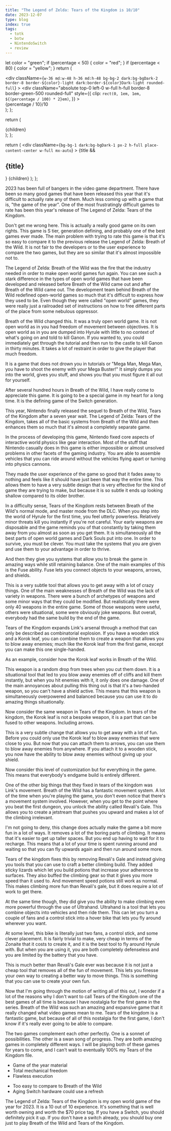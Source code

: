 ```yaml
---
title: "The Legend of Zelda: Tears of the Kingdom is 10/10"
date: 2023-12-07
type: blog
index: true
tags:
  - totk
  - botw
  - NintendoSwitch
  - review
---
```


  let color = "green";
  if (percentage < 50) {
    color = "red";
  }
  if (percentage < 80) {
    color = "yellow";
  }
  return (
    <div className="relative inline-block mt-2 ml-20 md:ml-6">
      <div
        className={`w-36 md:w-48 h-36 md:h-48 bg-bg-2 dark:bg-bgDark-2 border-8 border-${color}-light dark:border-${color}Dark-light rounded-full`}
      >
        <div
          className="absolute top-0 left-0 w-full h-full border-8 border-green-500 rounded-full"
          style={{
            clip: `rect(0, 1em, 1em, ${(percentage / 100) * 2}em)`,
          }}
        ></div>
      </div>
      <div className="absolute inset-0 flex items-center justify-center">
        <span className="text-2xl md:text-4xl font-bold">
          {percentage / 10}/10
        </span>
      </div>
    </div>
  );
};

  return (
    <div className="flex justify-center not-prose bg-bg-1 dark:bg-bgDark-1 rounded-md w-fit mx-auto md:p-4 p-2">
      <div className="grid grid-cols-1 md:grid-cols-3 max-w-3xl place-items-center flex items-center justify-center">
        {children}
      </div>
    </div>
  );
};

  return (
    <div
      className={`bg-bg-1 dark:bg-bgDark-1 px-2 h-full place-content-center w-full mx-auto`}
    >
      {title && <h2 className="text-2xl font-semibold mb-2 mt-2">{title}</h2>}
      {children}
    </div>
  );
};

<div className="my-4">
  <XeblogVideo path="video/2023/totk-review" />
</div>

2023 has been full of bangers in the video game department. There have
been so many good games that have been released this year that it's
difficult to actually rate any of them. Much less coming up with a
game that is, "the game of the year". One of the most frustratingly
difficult games to rate has been this year's release of The Legend of
Zelda: Tears of the Kingdom.

Don't get me wrong here. This is actually a really good game on its
own rights. This game is S tier, generation defining, and probably one
of the best games ever made. The main problem with trying to rate this
game is that it's so easy to compare it to the previous release the
Legend of Zelda: Breath of the Wild. It is not fair to the developers
or to the user experience to compare the two games, but they are so
similar that it's almost impossible not to.

The Legend of Zelda: Breath of the Wild was the fire that the industry
needed in order to make open world games fun again. You can see such a
stark difference in the types of open world games that have been
developed and released before Breath of the Wild came out and after
Breath of the Wild came out. The development team behind Breath of the
Wild redefined open-world games so much that it's difficult to express
how they used to be. Even though they were called "open world" games,
they were really just a railroaded set of instructions on how to free
different parts of the place from some nebulous oppressor.

<XeblogPicture path="video/2023/totk-review/Fv5rJa3aMAEJnlV" />

Breath of the Wild changed this. It was a truly open world game. It is
not open world as in you had freedom of movement between objectives.
It is open world as in you are dumped into Hyrule with little to no
context of what's going on and told to kill Ganon. If you wanted to,
you could immediately get through the tutorial and then run to the
castle to kill Ganon in thirty minutes. It takes a lot of restraint in
order to give the player that much freedom.

It is a game that does not drown you in tutorials or "Mega Man, Mega
Man, you have to shoot the enemy with your Mega Buster!" It simply
dumps you into the world, gives you stuff, and shows you that you must
figure it all out for yourself.

After several hundred hours in Breath of the Wild, I have really come
to appreciate this game. It is going to be a special game in my heart
for a long time. It is the defining game of the Switch generation.

This year, Nintendo finally released the sequel to Breath of the Wild,
Tears of the Kingdom after a seven year wait. The Legend of Zelda:
Tears of the Kingdom, takes all of the basic systems from Breath of
the Wild and then enhances them so much that it's almost a completely
separate game.

<XeblogPicture path="video/2023/totk-review/GAstJHraUAApSWx" />

In the process of developing this game, Nintendo fixed core aspects of
interactive world physics like gear interaction. Most of the stuff
that Nintendo casually does in this game is either impossible or
almost unsolved problems in other facets of the gaming industry. You
are able to assemble vehicles that you can ride around without the
vehicles flying apart or turning into physics cannons.

They made the user experience of the game so good that it fades away
to nothing and feels like it should have just been that way the entire
time. This allows them to have a very subtle design that is very
effective for the kind of game they are trying to make, but because it
is so subtle it ends up looking shallow compared to its older brother.

In a difficulty sense, Tears of the Kingdom rests between Breath of
the Wild's normal mode, and master mode from the DLC. When you step
into the world of Hyrule for the first time, you feel utterly
powerless. Relatively minor threats kill you instantly if you're not
careful. Your early weapons are disposable and the game reminds you of
that constantly by taking them away from you almost as soon as you get
them. It is simultaneously all the best parts of open world games and
Dark Souls put into one. In order to survive, you must be clever. You
must take the systems that you are given and use them to your
advantage in order to thrive.

<XeblogPicture path="video/2023/totk-review/GAsr5e4bsAAnJSj" />

And then they give you systems that allow you to break the game in
amazing ways while still retaining balance. One of the main examples
of this is the Fuse ability. Fuse lets you connect objects to your
weapons, arrows, and shields.

This is a very subtle tool that allows you to get away with a lot of
crazy things. One of the main weaknesses of Breath of the Wild was the
lack of variety in weapons. There were a bunch of archetypes of
weapons and some minor ways that they could be modified. But
realistically there were only 40 weapons in the entire game. Some of
those weapons were useful, others were situational, some were
obviously joke weapons. But overall, everybody had the same build by
the end of the game.

Tears of the Kingdom expands Link's arsenal through a method that can
only be described as combinatorial explosion. If you have a wooden
stick and a Korok leaf, you can combine them to create a weapon that
allows you to blow away enemies; much like the Korok leaf from the
first game, except you can make this one single-handed.

<XeblogPicture path="video/2023/totk-review/GAssF3raYAAlYa6" />

As an example, consider how the Korok leaf works in Breath of the Wild.

This weapon is a random drop from trees when you cut them down. It is
a situational tool that led to you blow away enemies off of cliffs and
kill them instantly, but when you hit enemies with it, it only does
one damage. One of the main annoyances about pulling this thing out is
that it's a two-handed weapon, so you can't have a shield active. This
means that this weapon is simultaneously overpowered and balanced
because you can use it to do amazing things situationally.

Now consider the same weapon in Tears of the Kingdom. In tears of the
kingdom, the Korok leaf is not a bespoke weapon, it is a part that can
be fused to other weapons. Including arrows.

This is a very subtle change that allows you to get away with a lot of
fun. Before you could only use the Korok leaf to blow away enemies
that were close to you. But now that you can attach them to arrows,
you can use them to blow away enemies from anywhere. If you attach it
to a wooden stick, you now have the ability to blow away enemies
without giving up your shield.

Now consider this level of customization but for everything in the
game. This means that everybody's endgame build is entirely different.

<XeblogPicture path="video/2023/totk-review/FwC9heWaQAALpEw" />

One of the other big things that they fixed in tears of the kingdom
was Link's movement. Breath of the Wild has a fantastic movement
system. A lot of the time when you're playing the game, you don't even
notice that there's a movement system involved. However, when you get
to the point where you beat the first dungeon, you unlock the ability
called Revali's Gale. This allows you to create a jetstream that
pushes you upward and makes a lot of the climbing irrelevant.

I'm not going to deny, this change does actually make the game a bit
more fun in a lot of ways. It removes a lot of the boring parts of
climbing. It means that it's easier to get up taller spaces. But you
end up having to wait for it to recharge. This means that a lot of
your time is spent running around and waiting so that you can fly
upwards again and then run around some more.

Tears of the kingdom fixes this by removing Revali's Gale and instead
giving you tools that you can use to craft a better climbing build.
They added sticky lizards which let you build potions that increase
your adherence to surfaces. They also buffed the climbing gear so that
it gives you more speed than it used to. And movement speed potions
still work as normal. This makes climbing more fun than Revali's gale,
but it does require a lot of work to get there.

At the same time though, they did give you the ability to make
climbing even more powerful through the use of Ultrahand. Ultrahand is
a tool that lets you combine objects into vehicles and then ride them.
This can let you turn a couple of fans and a control stick into a
hover bike that lets you fly around wherever you want.

<XeblogPicture path="video/2023/totk-review/GAsrbIrbgAAIO22" />

At some level, this bike is literally just two fans, a control stick,
and some clever placement. It is fairly trivial to make, very cheap in
terms of the Zonaite that it costs to create it, and it is the best
tool to fly around Hyrule with. But when you are using it, you are
both completely defenseless and you are limited by the battery that
you have.

This is much better than Revali's Gale ever was because it is not just
a cheap tool that removes all of the fun of movement. This lets you
finesse your own way to creating a better way to move things. This is
something that you can use to create your own fun.

Now that I'm going through the motion of writing all of this out, I
wonder if a lot of the reasons why I don't want to call Tears of the
Kingdom one of the best games of all time is because I have nostalgia
for the first game in the series. Breath of the Wild was such an
amazing and expansive game that it really changed what video games
mean to me. Tears of the kingdom is a fantastic game, but because of
all of this nostalgia for the first game, I don't know if it's really
ever going to be able to compare.

The two games complement each other perfectly. One is a sonnet of
possibilities. The other is a swan song of progress. They are both
amazing games in completely different ways. I will be playing both of
these games for years to come, and I can't wait to eventually 100% my
Tears of the Kingdom file.

<ThreeColumnLayout>
  <Col>
    <PercentageRing percentage={100} />
  </Col>
  <Col title="Pros">
    <ul className="list-disc list-inside">
      <li>Game of the year material</li>
      <li>Total mechanical freedom</li>
      <li>Flawless execution</li>
    </ul>
  </Col>
  <Col title="Cons">
    <ul className="list-disc list-inside">
      <li>Too easy to compare to Breath of the Wild</li> 
      <li>Aging Switch hardware could use a refresh</li>
    </ul>
  </Col>
</ThreeColumnLayout>

The Legend of Zelda: Tears of the Kingdom is my open world game of the
year for 2023. It is a 10 out of 10 experience. It's something that is
well worth owning and worth the $70 price tag. If you have a Switch,
you should definitely pick it up. If you don't have a switch already,
you should buy one just to play Breath of the Wild and Tears of the
Kingdom.
